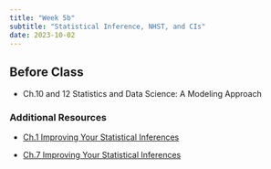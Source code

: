 ```yaml
---
title: "Week 5b"
subtitle: "Statistical Inference, NHST, and CIs"
date: 2023-10-02
---
```

## Before Class

- Ch.10 and 12 Statistics and Data Science: A Modeling Approach

### Additional Resources

- [Ch.1 Improving Your Statistical Inferences](https://lakens.github.io/statistical_inferences/01-pvalue.html)

- [Ch.7 Improving Your Statistical Inferences](https://lakens.github.io/statistical_inferences/07-CI.html)


